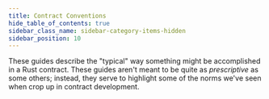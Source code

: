 ```yaml
---
title: Contract Conventions
hide_table_of_contents: true
sidebar_class_name: sidebar-category-items-hidden
sidebar_position: 10
---
```


These guides describe the "typical" way something might be accomplished in a Rust contract. These guides aren't meant to be quite as _prescriptive_ as some others; instead, they serve to highlight some of the norms we've seen when crop up in contract development.
